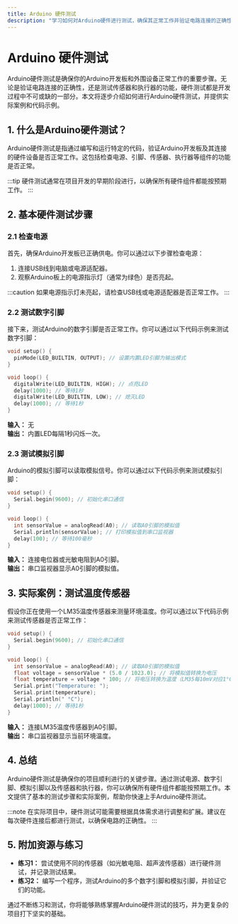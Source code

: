 ```yaml
---
title: Arduino 硬件测试
description: "学习如何对Arduino硬件进行测试，确保其正常工作并验证电路连接的正确性。本文适合初学者，包含代码示例和实际案例。"
---
```


# Arduino 硬件测试

Arduino硬件测试是确保你的Arduino开发板和外围设备正常工作的重要步骤。无论是验证电路连接的正确性，还是测试传感器和执行器的功能，硬件测试都是开发过程中不可或缺的一部分。本文将逐步介绍如何进行Arduino硬件测试，并提供实际案例和代码示例。

## 1. 什么是Arduino硬件测试？

Arduino硬件测试是指通过编写和运行特定的代码，验证Arduino开发板及其连接的硬件设备是否正常工作。这包括检查电源、引脚、传感器、执行器等组件的功能是否正常。

:::tip
硬件测试通常在项目开发的早期阶段进行，以确保所有硬件组件都能按预期工作。
:::

## 2. 基本硬件测试步骤

### 2.1 检查电源

首先，确保Arduino开发板已正确供电。你可以通过以下步骤检查电源：

1. 连接USB线到电脑或电源适配器。
2. 观察Arduino板上的电源指示灯（通常为绿色）是否亮起。

:::caution
如果电源指示灯未亮起，请检查USB线或电源适配器是否正常工作。
:::

### 2.2 测试数字引脚

接下来，测试Arduino的数字引脚是否正常工作。你可以通过以下代码示例来测试数字引脚：

```cpp
void setup() {
  pinMode(LED_BUILTIN, OUTPUT); // 设置内置LED引脚为输出模式
}

void loop() {
  digitalWrite(LED_BUILTIN, HIGH); // 点亮LED
  delay(1000); // 等待1秒
  digitalWrite(LED_BUILTIN, LOW); // 熄灭LED
  delay(1000); // 等待1秒
}
```

**输入：** 无<br />
**输出：** 内置LED每隔1秒闪烁一次。

### 2.3 测试模拟引脚

Arduino的模拟引脚可以读取模拟信号。你可以通过以下代码示例来测试模拟引脚：

```cpp
void setup() {
  Serial.begin(9600); // 初始化串口通信
}

void loop() {
  int sensorValue = analogRead(A0); // 读取A0引脚的模拟值
  Serial.println(sensorValue); // 打印模拟值到串口监视器
  delay(100); // 等待100毫秒
}
```

**输入：** 连接电位器或光敏电阻到A0引脚。<br />
**输出：** 串口监视器显示A0引脚的模拟值。

## 3. 实际案例：测试温度传感器

假设你正在使用一个LM35温度传感器来测量环境温度。你可以通过以下代码示例来测试传感器是否正常工作：

```cpp
void setup() {
  Serial.begin(9600); // 初始化串口通信
}

void loop() {
  int sensorValue = analogRead(A0); // 读取A0引脚的模拟值
  float voltage = sensorValue * (5.0 / 1023.0); // 将模拟值转换为电压
  float temperature = voltage * 100; // 将电压转换为温度（LM35每10mV对应1°C）
  Serial.print("Temperature: ");
  Serial.print(temperature);
  Serial.println(" °C");
  delay(1000); // 等待1秒
}
```

**输入：** 连接LM35温度传感器到A0引脚。<br />
**输出：** 串口监视器显示当前环境温度。

## 4. 总结

Arduino硬件测试是确保你的项目顺利进行的关键步骤。通过测试电源、数字引脚、模拟引脚以及传感器和执行器，你可以确保所有硬件组件都能按预期工作。本文提供了基本的测试步骤和实际案例，帮助你快速上手Arduino硬件测试。

:::note
在实际项目中，硬件测试可能需要根据具体需求进行调整和扩展。建议在每次硬件连接后都进行测试，以确保电路的正确性。
:::

## 5. 附加资源与练习

- **练习1：** 尝试使用不同的传感器（如光敏电阻、超声波传感器）进行硬件测试，并记录测试结果。
- **练习2：** 编写一个程序，测试Arduino的多个数字引脚和模拟引脚，并验证它们的功能。

通过不断练习和测试，你将能够熟练掌握Arduino硬件测试的技巧，并为更复杂的项目打下坚实的基础。